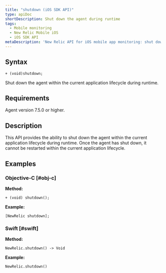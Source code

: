 ```yaml
---
title: "shutdown (iOS SDK API)"
type: apiDoc
shortDescription: Shut down the agent during runtime
tags:
  - Mobile monitoring
  - New Relic Mobile iOS
  - iOS SDK API
metaDescription: 'New Relic API for iOS mobile app monitoring: shut down agent.'
---
```


## Syntax

```
+ (void)shutdown;
```

Shut down the agent within the current application lifecycle during runtime.

## Requirements

Agent version 7.5.0 or higher.

## Description

This API provides the ability to shut down the agent within the current application lifecycle during runtime. Once the agent has shut down, it cannot be restarted within the current application lifecycle.

## Examples

### Objective-C [#obj-c]

**Method:**

```
+ (void) shutdown();
```

**Example:**

```
[NewRelic shutdown];
```

### Swift [#swift]

**Method:**

```
NewRelic.shutdown() -> Void
```

**Example:**

```
NewRelic.shutdown()
```
